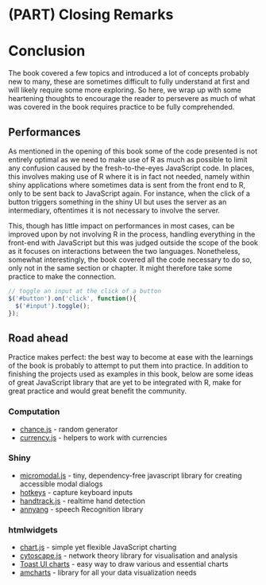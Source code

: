 # (PART) Closing Remarks {-}

# Conclusion

The book covered a few topics and introduced a lot of concepts probably new to many, these are sometimes difficult to fully understand at first and will likely require some more exploring. So here, we wrap up with some heartening thoughts to encourage the reader to persevere as much of what was covered in the book requires practice to be fully comprehended.

## Performances {-}

As mentioned in the opening of this book some of the code presented is not entirely optimal as we need to make use of R as much as possible to limit any confusion caused by the fresh-to-the-eyes JavaScript code. In places, this involves making use of R where it is in fact not needed, namely within shiny applications where sometimes data is sent from the front end to R, only to be sent back to JavaScript again. For instance, when the click of a button triggers something in the shiny UI but uses the server as an intermediary, oftentimes it is not necessary to involve the server.

This, though has little impact on performances in most cases, can be improved upon by not involving R in the process, handling everything in the front-end with JavaScript but this was judged outside the scope of the book as it focuses on interactions between the two languages. Nonetheless, somewhat interestingly, the book covered all the code necessary to do so, only not in the same section or chapter. It might therefore take some practice to make the connection.

```js
// toggle an input at the click of a button
$('#button').on('click', function(){
  $('#input').toggle();
});
```

## Road ahead {-}

Practice makes perfect: the best way to become at ease with the learnings of the book is probably to attempt to put them into practice. In addition to finishing the projects used as examples in this book, below are some ideas of great JavaScript library that are yet to be integrated with R, make for great practice and would great benefit the community.

### Computation {-}

- [chance.js](https://github.com/chancejs/chancejs) - random generator
- [currency.js](https://github.com/scurker/currency.js) - helpers to work with currencies

### Shiny {-}

- [micromodal.js](https://github.com/Ghosh/micromodal) - tiny, dependency-free javascript library for creating accessible modal dialogs
- [hotkeys](https://github.com/jaywcjlove/hotkeys) - capture keyboard inputs
- [handtrack.js](https://github.com/victordibia/handtrack.js) - realtime hand detection
- [annyang](https://github.com/TalAter/annyang) - speech Recognition library 

### htmlwidgets {-}

- [chart.js](https://www.chartjs.org/) - simple yet flexible JavaScript charting
- [cytoscape.js](https://js.cytoscape.org/) - network theory library for visualisation and analysis
- [Toast UI charts](https://ui.toast.com/tui-chart/) - easy way to draw various and essential charts
- [amcharts](https://www.amcharts.com/) - library for all your data visualization needs
